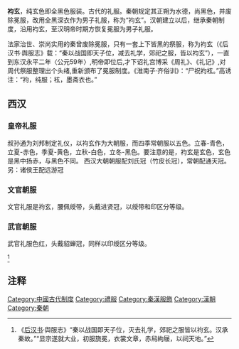 '''袀玄'''，纯玄色即全黑色服装。古代的礼服。秦朝规定其正朔为水德，尚黑色，并废除冕服，改用全黑深衣作为男子礼服，称为“袀玄”。汉朝建立以后，继承秦朝制度，沿用袀玄，至汉明帝时期方恢复冕服为男子礼服。

法家治世、崇尚实用的秦曾废除冕服，只有一套上下皆黑的祭服，称为袀玄（《后汉书·舆服志》载：“秦以战国即天子位，减去礼学，郊祀之服，皆以袀玄”），一直到东汉永平二年〈公元59年〉,明帝即位后,才下诏礼宫博采《周礼》、《礼记》,对周代祭服整理出个头绪,重新颁布了冕服制度。《淮南子·齐俗训》：“尸祝袀袨。”高诱注：“袀，纯服；袨，墨斋衣也。”

== 西汉 ==
=== 皇帝礼服 ===
叔孙通为刘邦制定礼仪，以袀玄作为大朝服，而四季常朝服以五色。立春-青色，立夏-赤色，季夏-黄色，立秋-白色，立冬-黑色。要注意的是，袀玄是玄色，玄色是黑中扬赤，与黑色不同。
西汉大朝朝服配刘氏冠（竹皮长冠），常朝配通天冠。
另：诸侯王配远游冠

=== 文官朝服 ===

文官礼服是袀玄，腰佩绶带，头戴进贤冠，以绶带和印区分等级。


=== 武官朝服 ===

武官礼服色红，头戴貂蝉冠，同样以印绶区分等级。



<ref>《[[后汉书|后汉书]]·舆服志》“秦以战国即天子位，灭去礼学，郊祀之服皆以袀玄。汉承秦故。”“显宗遂就大业，初服旒冕，衣裳文章，赤舄絇屦，以祠天地。”</ref>

== 注释 ==
<div>
<references />
</div>
[[Category:中國古代制度|Category:中國古代制度]]
[[Category:禮服|Category:禮服]]
[[Category:秦漢服飾|Category:秦漢服飾]]
[[Category:漢朝|Category:漢朝]]
[[Category:秦朝|Category:秦朝]]